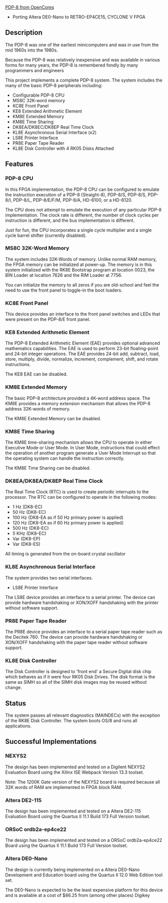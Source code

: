 [https://opencores.org/projects/pdp8 PDP-8 from OpenCores]

* Porting Altera DE0-Nano to RETRO-EP4CE15, CYCLONE V FPGA

== Description ==

The PDP-8 was one of the earliest minicomputers and was in use from the mid 1960s into the 1980s.

Because the PDP-8 was relatively inexpensive and was available in various forms for many years, the PDP-8 is remembered fondly by many programmers and engineers

This project implements a complete PDP-8 system. The system includes the many of the basic PDP-8 peripherals including:

* Configurable PDP-8 CPU
* MS8C 32K-word memory
* KC8E Front Panel
* KE8 Extended Arithmetic Element
* KM8E Extended Memory
* KM8E Time Sharing
* DK8EA/DK8EC/DK8EP Real Time Clock
* KL8E Asynchronous Serial Interface (x2)
* LS8E Printer Interface
* PR8E Paper Tape Reader
* KL8E Disk Controller with 4 RK05 Disks Attached

== Features ==

=== PDP-8 CPU ===

In this FPGA implementation, the PDP-8 CPU can be configured to emulate the instruction execution of a PDP-8 (Straight-8), PDP-8/S, PDP-8/S, PDP-8/I, PDP-8/L, PDP-8/E/F/M, PDP-8/A, HD-6100, or a HD-6120.

The CPU does not attempt to emulate the execution of any particular PDP-8 implementation. The clock rate is different, the number of clock cycles per instruction is different, and the bus implementation is different.

Just for fun, the CPU incorporates a single cycle multiplier and a single cycle barrel shifter (currently disabled).

=== MS8C 32K-Word Memory ===

The system includes 32K-Words of memory. Unlike normal RAM memory, the FPGA memory can be initialized at power-up. The memory is in this system initialized with the RK8E Bootstrap program at location 0023, the BIN Loader at location 7626 and the RIM Loader at 7756.

You can initialize the memory to all zeros if you are old-school and feel the need to use the front panel to toggle-in the boot loaders.

=== KC8E Front Panel ===

This device provides an interface to the front panel switches and LEDs that were present on the PDP-8/E front panel.

=== KE8 Extended Arithmetic Element ===

The PDP-8 Extended Arithmetic Element (EAE) provides optional advanced mathematics capabilities. The EAE is used to perform 23-bit floating-point and 24-bit integer operations. The EAE provides 24-bit add, subtract, load, store, multiply, divide, normalize, increment, complement, shift, and rotate instructions.

The KE8 EAE can be disabled.

=== KM8E Extended Memory ===

The basic PDP-8 architecture provided a 4K-word address space. The KM8E provides a memory extension mechanism that allows the PDP-8 address 32K-words of memory.

The KM8E Extended Memory can be disabled.

=== KM8E Time Sharing ===

The KM8E time-sharing mechanism allows the CPU to operate in either Executive Mode or User Mode. In User Mode, instructions that could effect the operation of another program generate a User Mode Interrupt so that the operating system can handle the instruction correctly.

The KM8E Time Sharing can be disabled.

=== DK8EA/DK8EA/DK8EP Real Time Clock ===

The Real Time Clock (RTC) is used to create periodic interrupts to the processor. The RTC can be configured to operate in the following modes:

* 1 Hz (DK8-EC)
* 50 Hz (DK8-EC)
* 100 Hz (DK8-EA as if 50 Hz primary power is applied)
* 120 Hz (DK8-EA as if 60 Hz primary power is applied)
* 500 Hz (DK8-EC)
* 5 KHz (DK8-EC)
* Var (DK8-EP)
* Var (DK8-ES)

All timing is generated from the on-board crystal oscillator

=== KL8E Asynchronous Serial Interface ===

The system provides two serial interfaces.

* LS8E Printer Interface

The LS8E device provides an interface to a serial printer. The device can provide hardware handshaking or XON/XOFF handshaking with the printer without software support.

=== PR8E Paper Tape Reader ===

The PR8E device provides an interface to a serial paper tape reader such as the Decitek 760. The device can provide hardware handshaking or XON/XOFF handshaking with the paper tape reader without software support.

=== KL8E Disk Controller ===

The Disk Controller is designed to 'front end' a Secure Digital disk chip which behaves as if it were four RK05 Disk Drives. The disk format is the same as SIMH so all of the SIMH disk images may be reused without change.

== Status ==

The system passes all relevant diagnostics (MAINDECs) with the exception of the RK8E Disk Controller. The system boots OS/8 and runs all applications.

== Successful Implementations ==

===NEXYS2 ===

The design has been implemented and tested on a Digilent NEXYS2 Evaluation Board using the Xilinx ISE Webpack Version 13.3 toolset.

Note: The 1200K Gate version of the NEXYS2 board is required because all 32K words of RAM are implemented in FPGA block RAM.

=== Altera DE2-115 ===

The design has been implemented and tested on a Altera DE2-115 Evaluation Board using the Quartus II 11.1 Build 173 Full Version toolset.

=== ORSoC ordb2a-ep4ce22 ===

The design has been implemented and tested on a ORSoC ordb2a-ep4ce22 Board using the Quartus II 11.1 Build 173 Full Version toolset.

=== Altera DE0-Nano ===

The design is currently being implemented on a Altera DE0-Nano Development and Education board using the Quartus II 12.0 Web Edition tool set.

The DE0-Nano is expected to be the least expensive platform for this device and is available at a cost of $86.25 from (among other places) Digikey
